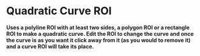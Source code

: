 = Quadratic Curve ROI =

'''Uses a polyline ROI with at least two sides, a polygon ROI or a rectangle ROI to make a quadratic curve. Edit the ROI to change the curve and once the curve is as you want it click away from it (as you would to remove it) and a curve ROI will take its place.'''

{{filelist>:plugin:utilities:quadratic_curve_roi:*&amp;style=table&amp;tableheader=1&amp;tableshowdate=1&amp;tableshowsize=1}}
